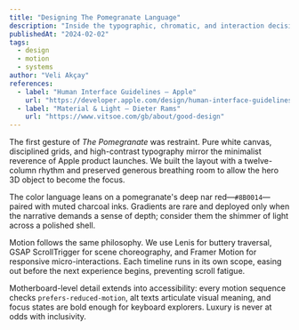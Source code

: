 ```yaml
---
title: "Designing The Pomegranate Language"
description: "Inside the typographic, chromatic, and interaction decisions that shaped the Apple-inspired polish."
publishedAt: "2024-02-02"
tags:
  - design
  - motion
  - systems
author: "Veli Akçay"
references:
  - label: "Human Interface Guidelines — Apple"
    url: "https://developer.apple.com/design/human-interface-guidelines/"
  - label: "Material & Light — Dieter Rams"
    url: "https://www.vitsoe.com/gb/about/good-design"
---
```


The first gesture of _The Pomegranate_ was restraint. Pure white canvas, disciplined grids, and high-contrast typography mirror the minimalist reverence of Apple product launches. We built the layout with a twelve-column rhythm and preserved generous breathing room to allow the hero 3D object to become the focus.

The color language leans on a pomegranate's deep nar red—`#8B0014`—paired with muted charcoal inks. Gradients are rare and deployed only when the narrative demands a sense of depth; consider them the shimmer of light across a polished shell.

Motion follows the same philosophy. We use Lenis for buttery traversal, GSAP ScrollTrigger for scene choreography, and Framer Motion for responsive micro-interactions. Each timeline runs in its own scope, easing out before the next experience begins, preventing scroll fatigue.

Motherboard-level detail extends into accessibility: every motion sequence checks `prefers-reduced-motion`, alt texts articulate visual meaning, and focus states are bold enough for keyboard explorers. Luxury is never at odds with inclusivity.
